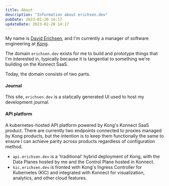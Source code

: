 ```yaml
---
title: About
description: "Information about erichsen.dev"
pubDate: 2023-02-20 14:17
updateDate: 2023-02-20 14:17
---
```


My name is [David Erichsen](https://www.linkedin.com/in/erichsend), and I'm currently a manager of software engineering at [Kong](https://konghq.com/).

The domain `erichsen.dev` exists for me to build and prototype things that I'm interested in, typically because it is tangential to something we're building on the Konnect SaaS.

Today, the domain consists of two parts.

#### Journal
This site, `erichsen.dev` is a statically generated UI used to host my development journal.

#### API platform

A kubernetes-hosted API platform powered by Kong's Konnect SaaS product. There are currently two endpoints connected to proxies managed by Kong products, but the intention is to keep them functionally the same to ensure I can achieve parity across products regardless of configuration method.

- `api.erichsen.dev` is a 'traditional' hybrid deployment of Kong, with the Data Planes hosted by me and the Control Plane hosted in Konnect.
- `kic.erichsen.dev` is fronted with Kong's Ingress Controller for Kubernetes (KIC) and integrated with Konnect for visualization, analytics, and other cloud features.
